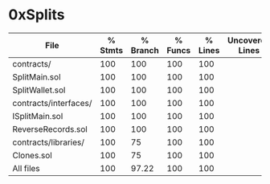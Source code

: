 # 0xSplits

| File                   |  % Stmts | % Branch |  % Funcs |  % Lines |Uncovered Lines |
| -----------------------|----------|----------|----------|----------|----------------|
| contracts/            |      100 |      100 |      100 |      100 |                |
|  SplitMain.sol        |      100 |      100 |      100 |      100 |                |
|  SplitWallet.sol      |      100 |      100 |      100 |      100 |                |
| contracts/interfaces/ |      100 |      100 |      100 |      100 |                |
|  ISplitMain.sol       |      100 |      100 |      100 |      100 |                |
|  ReverseRecords.sol   |      100 |      100 |      100 |      100 |                |
| contracts/libraries/  |      100 |       75 |      100 |      100 |                |
|  Clones.sol           |      100 |       75 |      100 |      100 |                |
|All files              |      100 |    97.22 |      100 |      100 |                |

